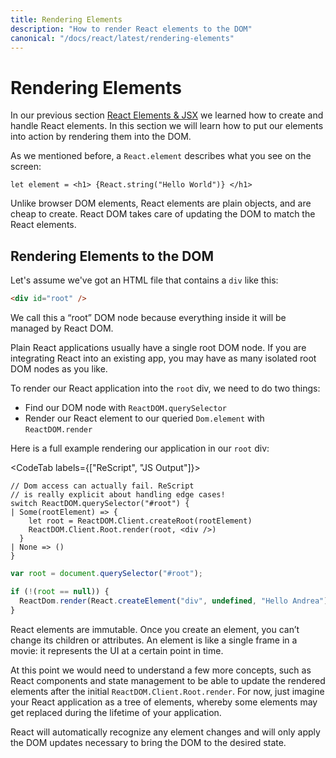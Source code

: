 ```yaml
---
title: Rendering Elements
description: "How to render React elements to the DOM"
canonical: "/docs/react/latest/rendering-elements"
---
```


# Rendering Elements

<Intro>

In our previous section [React Elements & JSX](./elements-and-jsx) we learned how to create and handle React elements. In this section we will learn how to put our elements into action by rendering them into the DOM.

</Intro>

As we mentioned before, a `React.element` describes what you see on the screen:

```res example
let element = <h1> {React.string("Hello World")} </h1>
```

Unlike browser DOM elements, React elements are plain objects, and are cheap to create. React DOM takes care of updating the DOM to match the React elements.

## Rendering Elements to the DOM

Let's assume we've got an HTML file that contains a `div` like this:

```html
<div id="root" />
```

We call this a “root” DOM node because everything inside it will be managed by React DOM.

Plain React applications usually have a single root DOM node. If you are integrating React into an existing app, you may have as many isolated root DOM nodes as you like.

To render our React application into the `root` div, we need to do two things:

- Find our DOM node with `ReactDOM.querySelector`
- Render our React element to our queried `Dom.element` with `ReactDOM.render`

Here is a full example rendering our application in our `root` div:

<CodeTab labels={["ReScript", "JS Output"]}>

```res example
// Dom access can actually fail. ReScript
// is really explicit about handling edge cases!
switch ReactDOM.querySelector("#root") {
| Some(rootElement) => {
    let root = ReactDOM.Client.createRoot(rootElement)
    ReactDOM.Client.Root.render(root, <div />)
  }
| None => ()
}
```

```js
var root = document.querySelector("#root");

if (!(root == null)) {
  ReactDom.render(React.createElement("div", undefined, "Hello Andrea"), root);
}
```

</CodeTab>

React elements are immutable. Once you create an element, you can’t change its children or attributes. An element is like a single frame in a movie: it represents the UI at a certain point in time.

At this point we would need to understand a few more concepts, such as React components and state management to be able to update the rendered elements after the initial `ReactDOM.Client.Root.render`. For now, just imagine your React application as a tree of elements, whereby some elements may get replaced during the lifetime of your application.

React will automatically recognize any element changes and will only apply the DOM updates necessary to bring the DOM to the desired state.
